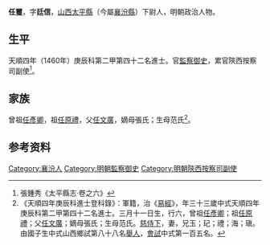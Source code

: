 {{明清人物信息框
| 姓名 = 任璽
| 原名 =
| 圖片名稱= 
| 圖片大小 =
| 圖片說明 = 
| 最高職務 = 陝西按察司副使
| 國家 = 大明 
| 爵位 =
| 籍貫 = [[山西|山西]][[平陽府|平陽府]][[太平縣_(北周)|太平縣]]
| 族裔 = 
| 字號 = 字廷信
| 諡號 =
| 出生日期 = 三月十一日
| 出生地點 =
| 逝世日期 = 卒年不詳
| 逝世地點 =
| 墓葬 =
| 配偶 = 
| 親屬 = 
| 出身 =
* 天順四年庚辰科進士出身
| 經歷 =
| 著作 =  
}}
'''任璽'''{{BD|1428年||？年||R}}，字'''廷信'''，[[山西|山西]][[太平縣_(北周)|太平縣]]（今屬[[襄汾縣|襄汾縣]]）下尉人，明朝政治人物。

==生平==
天順四年（1460年）庚辰科第二甲第四十二名進士。官[[監察御史|監察御史]]，累官陝西按察司副使<ref>張鍾秀《太平縣志·卷之六》</ref>。

==家族==
曾祖[[任彥卿|任彥卿]]，祖[[任原禮|任原禮]]，父[[任文廣|任文廣]]，嫡母張氏；生母范氏<ref>《天順四年庚辰科進士登科錄》：軍籍，治《[[易經|易經]]》，年三十三歲中式天順四年庚辰科第二甲第四十二名進士。三月十一日生，行六，曾祖[[任彥卿|任彥卿]]；祖[[任原禮|任原禮]]；父[[任文廣|任文廣]]；嫡母張氏；生母范氏。[[慈侍下|慈侍下]]，妻，兄玉；玘；禮；海；瑱。由國子生中式山西鄉試第八十八名[[舉人|舉人]]，[[會試|會試]]中式第一百五名。</ref>。

== 参考资料 ==
{{reflist}}

{{天順四年庚辰科殿试金榜}}

{{Authority control}}
{{DEFAULTSORT:Ren任}}
[[Category:襄汾人|Category:襄汾人]]
[[Category:明朝監察御史|Category:明朝監察御史]]
[[Category:明朝陝西按察司副使|Category:明朝陝西按察司副使]]

{{明朝人物小作品}}